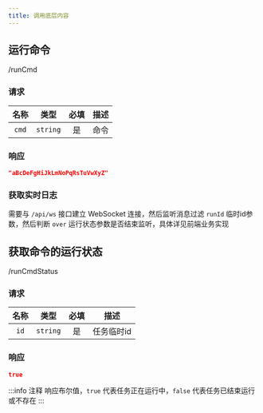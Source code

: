 ```yaml
---
title: 调用底层内容
---
```


## 运行命令

<POST>/runCmd</POST>

### 请求

<APITable>

| 名称 | 类型 | 必填 | 描述 |
| :-: | :-: | :-: | --- |
| `cmd` | `string` | 是 | 命令 |

</APITable>

### 响应

```json title="示例"
"aBcDeFgHiJkLmNoPqRsTuVwXyZ"
```

### 获取实时日志

需要与 `/api/ws` 接口建立 WebSocket 连接，然后监听消息过滤 `runId` 临时id参数，然后判断 `over` 运行状态参数是否结束监听，具体详见前端业务实现

## 获取命令的运行状态

<GET>/runCmdStatus</GET>

### 请求

<APITable>

| 名称 | 类型 | 必填 | 描述 |
| :-: | :-: | :-: | --- |
| `id` | `string` | 是 | 任务临时id |

</APITable>

### 响应

```json title="示例"
true
```

:::info 注释
响应布尔值，`true` 代表任务正在运行中，`false` 代表任务已结束运行或不存在
:::
